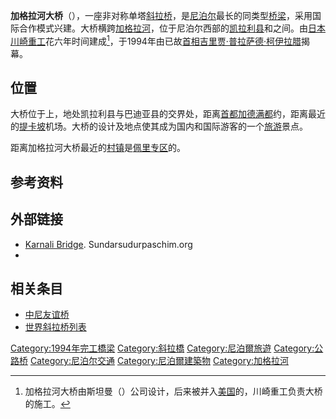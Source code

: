 {{noteTA
|G1=地名
|1=zh-hans:斜拉桥;zh-hk:斜拉橋;zh-tw:斜張橋;}}
{{Infobox Bridge
|bridge_name= 加格拉河大桥
|image=Karnali river in Kailali.jpg
|caption=
|native_name  = कर्णाली पुल
|native_name_lang= np
|official_name=
|carries=[[File:Tabliczka_AH2.svg|x24px]] [[File:NPL_H01.svg|x22px]] {{le|马亨德拉公路|Mahendra Highway}}
|crosses=[[加格拉河|加格拉河]]
|locale={{flag|Nepal}}{{le|吉萨帕尼|Chisapani, Bheri}}
|maint= {{le|兰基楚哈市|Lamki Chuha Municipality}}
|design=[[斜拉桥|斜拉桥]]
|mainspan= {{convert|325|m|0}}
|length= {{convert|500|m|0}}
|width= {{convert|10|m|0}}
|clearance=
|height={{convert|120|m|0}}<ref>{{cite journal|last=Bipin|first=Shrestha|coauthors=Roshan Tuladhar|date=2012-12|title=The response of Karnali Bridge, Nepal to near-fault earthquakes|journal=Bridge Engineering|publisher=Proceedings of the Institution of Civil Engineers|volume=165|issue=BE4|pages=223-232|issn=1478-4637|language=en|url=http://www.academia.edu/2232627/The_response_of_Karnali_Bridge_Nepal_to_near-fault_earthquakes|accessdate=2016-04-16|archive-date=2014-01-06|archive-url=https://web.archive.org/web/20140106043410/http://www.academia.edu/2232627/The_response_of_Karnali_Bridge_Nepal_to_near-fault_earthquakes|dead-url=no}}</ref>
|builder={{flagicon|JPN}} [[川崎重工|川崎重工]]
|open= {{Start date and age|1994|df=yes}}
|life=
|closed=
|coordinates= {{Coord|28.6415|81.2831|type:landmark_region:NP|display=inline,title}}
}}
'''加格拉河大桥'''（{{lang-ne|कर्णाली पुल}}），一座非对称单塔[[斜拉桥|斜拉桥]]，是[[尼泊尔|尼泊尔]]最长的同类型[[桥梁|桥梁]]，采用国际合作模式兴建。大桥横跨[[加格拉河|加格拉河]]，位于尼泊尔西部的[[凯拉利县|凯拉利县]]和{{le|巴迪亚县|Bardiya District}}之间。由[[日本|日本]][[川崎重工|川崎重工]]花六年时间建成<ref>加格拉河大桥由斯坦曼（{{lang|en|Steinman}}）公司设计，后来被并入[[美国|美国]]的{{le|帕森斯公司|Parsons Corporation}}，川崎重工负责大桥的施工。</ref>，于1994年由已故[[尼泊尔政府首脑列表|首相]][[吉里贾·普拉萨德·柯伊拉腊|吉里贾·普拉萨德·柯伊拉腊]]揭幕。

== 位置 ==
大桥位于{{le|马亨德拉公路|Mahendra Highway}}上，地处凯拉利县与巴迪亚县的交界处，距离[[首都|首都]][[加德满都|加德满都]]约{{convert|500|km|0}}，距离最近的[[提卡坡|提卡坡]]机场{{convert|25|km|0}}。大桥的设计及地点使其成为国内和国际游客的一个[[旅游|旅游]]景点。

距离加格拉河大桥最近的[[村镇|村镇]]是[[佩里专区|佩里专区]]的{{le|吉萨帕尼|Chisapani, Bheri}}。

== 参考资料 ==
{{reflist}}

== 外部链接 ==
{{Commons category|Vanšu tilts}}
* [https://web.archive.org/web/20131031031735/http://www.sundarsudurpaschim.org/2013/02/karnali-bridge.html Karnali Bridge]. Sundarsudurpaschim.org
* {{Structurae|id=s0004660|title=Karnali River Bridge}}
== 相关条目 ==
* [[中尼友谊桥|中尼友谊桥]]
* [[世界斜拉桥列表|世界斜拉桥列表]]

[[Category:1994年完工橋梁|Category:1994年完工橋梁]]
[[Category:斜拉橋|Category:斜拉橋]]
[[Category:尼泊爾旅遊|Category:尼泊爾旅遊]]
[[Category:公路桥|Category:公路桥]]
[[Category:尼泊尔交通|Category:尼泊尔交通]]
[[Category:尼泊爾建築物|Category:尼泊爾建築物]]
[[Category:加格拉河|Category:加格拉河]]